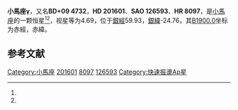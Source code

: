 {{Starbox begin
| name = 小馬座γ
}}
{{Starbox observe
| epoch = [[J2000.0|J2000.0]]
| constell = [[小馬座|小馬座]]<ref name=SIMBAD>{{cite web
 | url=http://simbad.u-strasbg.fr/simbad/sim-id?Ident=HR+8097
 | title=Pulsating variable Star
 | publisher=Centre de Données astronomiques de Strasbourg
 | work=SIMBAD
 | accessdate=2012-07-13
 | archive-date=2019-07-28
 | archive-url=https://web.archive.org/web/20190728142029/http://simbad.u-strasbg.fr/simbad/sim-id?Ident=HR+8097
 | dead-url=no
 }}</ref><ref name=DATA>{{cite web
 | url=http://vizier.u-strasbg.fr/viz-bin/VizieR-5?-out.add=.&-source=5050&-corr=PK=HR&-out.max=9999&HR=8097
 | title=VizieR Detailed Page
 | accessdate=2012-07-13
 | archive-date=2016-03-05
 | archive-url=https://web.archive.org/web/20160305225447/http://vizier.u-strasbg.fr/viz-bin/VizieR-5?-out.add=.&-source=5050&-corr=PK=HR&-out.max=9999&HR=8097
 | dead-url=no
 }}</ref>
| 星官 = 
| ra = {{RA|21|10|20.5}}<ref name=SIMBAD /><ref name=DATA />
| dec = {{DEC|+10|7|54}}<ref name=SIMBAD /><ref name=DATA />
| appmag_v = 4.69<ref name=SIMBAD /><ref name=DATA />
}}
{{Starbox character
| class = F0IIIp<ref name=SIMBAD /><ref name=DATA />
| b-v = 0.26<ref name=SIMBAD /><ref name=DATA />
| u-b = 0.1<ref name=SIMBAD /><ref name=DATA />
| r-i = 0.11<ref name=SIMBAD /><ref name=DATA />
| variable = 
}}
{{Starbox astrometry
| radial_v = 0.1
| prop_mo_ra = -17
| parallax = 0.028
| p_error = 
}}
{{Starbox catalog
| names =BD+09 4732，[[SAO星表|SAO]] 126593，[[HD星表|HD]] 201601，[[HR星表|HR]] 8097}}
{{Starbox reference |Simbad=HR+8097}}
{{Starbox end}}

'''小馬座γ'''，又名'''BD+09 4732'''，'''HD 201601'''、'''SAO 126593'''、'''HR 8097'''，是[[小馬座|小馬座]]的一颗恒星<ref name=SIMBAD /><ref name=DATA />，视星等为4.69，位于[[銀道座標系|銀經]]59.93，[[銀道座標系|銀緯]]-24.76，其[[B1900.0|B1900.0]]坐标为赤經{{RA|21|5|28.7}}，赤緯{{DEC|+9|-24.76|43}}。

== 参考文献 ==
{{reflist}}

{{star-stub}}

{{小馬座恒星}}
{{星官|司非|2|3}}
[[Category:小馬座|Category:小馬座]]
[[Category:HD和HDE天體|201601]]
[[Category:HR天體|8097]]
[[Category:SAO天體|126593]]
[[Category:快速振盪Ap星|Category:快速振盪Ap星]]